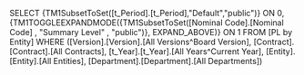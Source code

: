 SELECT {TM1SubsetToSet([t_Period].[t_Period],"Default","public")} ON 0, {TM1TOGGLEEXPANDMODE({TM1SubsetToSet([Nominal Code].[Nominal Code] , "Summary Level" , "public")}, EXPAND_ABOVE)} ON 1 FROM [PL by Entity] WHERE ([Version].[Version].[All Versions^Board Version], [Contract].[Contract].[All Contracts], [t_Year].[t_Year].[All Years^Current Year], [Entity].[Entity].[All Entities], [Department].[Department].[All Departments])